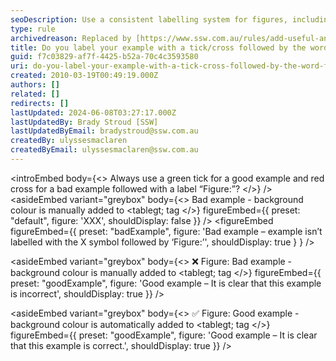 ```yaml
---
seoDescription: Use a consistent labelling system for figures, including a green tick (✅) or red cross (❌) followed by "Figure -". This ensures clarity and readability in your examples.
type: rule
archivedreason: Replaced by [https://www.ssw.com.au/rules/add-useful-and-concise-figure-captions](/rules/add-useful-and-concise-figure-captions)
title: Do you label your example with a tick/cross followed by the word Figure:?
guid: f7c03829-af7f-4425-b52a-70c4c3593580
uri: do-you-label-your-example-with-a-tick-cross-followed-by-the-word-figure
created: 2010-03-19T00:49:19.000Z
authors: []
related: []
redirects: []
lastUpdated: 2024-06-08T03:27:17.000Z
lastUpdatedBy: Brady Stroud [SSW]
lastUpdatedByEmail: bradystroud@ssw.com.au
createdBy: ulyssesmaclaren
createdByEmail: ulyssesmaclaren@ssw.com.au
---
```


<introEmbed
  body={<>
Always use a green tick for a good example and red cross for a bad example followed with a label “Figure&#58;”?
  </>}
/>
<asideEmbed
  variant="greybox"
  body={<>
    Bad example - background colour is manually added to &lt;tablegt; tag
  </>}
  figureEmbed={{
    preset: "default",
    figure: 'XXX',
    shouldDisplay: false
  }}
/>
<figureEmbed figureEmbed={{
  preset: "badExample",
  figure: 'Bad example – example isn’t labelled with the X symbol followed by ‘Figure:’',
  shouldDisplay: true
} } />


<asideEmbed
  variant="greybox"
  body={<>
    ❌ Figure&#58; Bad example - background colour is manually added to &lt;tablegt; tag
  </>}
  figureEmbed={{
    preset: "goodExample",
    figure: 'Good example – It is clear that this example is incorrect',
    shouldDisplay: true
  }}
/>

<asideEmbed
  variant="greybox"
  body={<>
    ✅ Figure&#58; Good example - background colour is automatically added to &lt;tablegt; tag
  </>}
  figureEmbed={{
    preset: "goodExample",
    figure: 'Good example – It is clear that this example is correct.',
    shouldDisplay: true
  }}
/>
